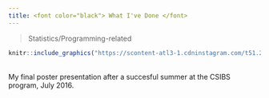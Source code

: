 ```yaml
---
title: <font color="black"> What I've Done </font>
---
```


>Statistics/Programming-related

```r
knitr::include_graphics("https://scontent-atl3-1.cdninstagram.com/t51.2885-15/e35/14276592_545998382266075_4154081657042763776_n.jpg")
```
<br>
My final poster presentation after a succesful summer at the CSIBS program, July 2016.